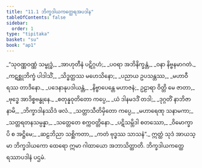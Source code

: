 ```yaml
---
title: "11.1 ဘိက္ခဒါယကတ္ထေရအပဒါန"
tableOfContents: false
sidebar:
  order: 1
type: "tipitaka"
basket: "su"
book: "ap1"
---
```



<DynamicBreadcrumb />

<Division number="1" book="ap1">

<Paragraph number="1852" type="verses" book="ap1">
_“သုဝဏ္ဏဝဏ္ဏံ သမ္ဗုဒ္ဓံ,_  
_အာဟုတီနံ ပဋိဂ္ဂဟံ;_  
_ပဝရာ အဘိနိက္ခန္တံ,_  
_ဝနာ နိဗ္ဗနမာဂတံ._  

</Paragraph>

</Division>
<Division number="2" book="ap1">

<Paragraph number="1853" type="verses" book="ap1">
_ကဋစ္ဆုဘိက္ခံ ပါဒါသိံ,_  
_သိဒ္ဓတ္ထဿ မဟေသိနော;_  
_ပညာယ ဥပသန္တဿ,_  
_မဟာဝီရဿ တာဒိနော._  

</Paragraph>

</Division>
<Division number="3" book="ap1">

<Paragraph number="1854" type="verses" book="ap1">
_ပဒေနာနုပဒါယန္တံ,_  
_နိဗ္ဗာပေန္တေ မဟာဇနံ;_  
ဥဠာရာ ဝိတ္တိ မေ ဇာတာ,_  
_ဗုဒ္ဓေ အာဒိစ္စဗန္ဓုနေ._  

</Paragraph>

</Division>
<Division number="4" book="ap1">

<Paragraph number="1855" type="verses" book="ap1">
_စတုန္နဝုတိတော ကပ္ပေ,_  
_ယံ ဒါနမဒဒိံ တဒါ;_  
_ဒုဂ္ဂတိံ နာဘိဇာနာမိ,_  
_ဘိက္ခာဒါနဿိဒံ ဖလံ._  

</Paragraph>

</Division>
<Division number="5" book="ap1">

<Paragraph number="1856" type="verses" book="ap1">
_သတ္တာသီတိမှိတော ကပ္ပေ,_  
_မဟာရေဏု သနာမကာ;_  
_သတ္တရတနသမ္ပန္နာ,_  
_သတ္တေတေ စက္ကဝတ္တိနော._  

</Paragraph>

</Division>
<Division number="6" book="ap1">

<Paragraph number="1857" type="verses" book="ap1">
_ပဋိသမ္ဘိဒါ စတဿော,_  
_ဝိမောက္ခာပိ စ အဋ္ဌိမေ;_  
_ဆဠဘိညာ သစ္ဆိကတာ,_  
_ကတံ ဗုဒ္ဓဿ သာသနံ”._  

</Paragraph>

<Paragraph number="1858" book="ap1">
ဣတ္ထံ သုဒံ အာယသ္မာ ဘိက္ခဒါယကော ထေရော ဣမာ ဂါထာယော အဘာသိတ္ထာတိ.

</Paragraph>
</Division>

<Paragraph number="1859" type="center" book="ap1">
ဘိက္ခဒါယကတ္ထေရဿာပဒါနံ ပဌမံ.
</Paragraph>